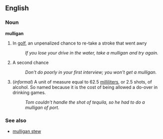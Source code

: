 ==English==

===Noun===

'''mulligan'''

#In [[golf]], an unpenalized chance to re-take a stroke that went awry
#:''If you lose your drive in the water, take a mulligan and try again.''
#A second chance
#:''Don't do poorly in your first interview; you won't get a mulligan.''
#(''informal'') A unit of measure equal to 62.5 [[milliliters]], or 2.5 shots, of alcohol.  So named because it is the cost of being allowed a do-over in drinking games.
#:''Tom couldn't handle the shot of tequila, so he had to do a mulligan of port.''
===See also===
*[[mulligan stew]]